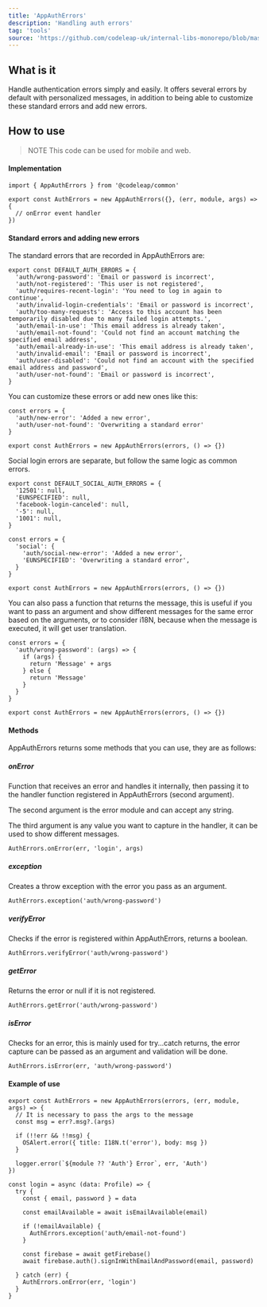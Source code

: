```yaml
---
title: 'AppAuthErrors'
description: 'Handling auth errors'
tag: 'tools'
source: 'https://github.com/codeleap-uk/internal-libs-monorepo/blob/master/packages/common/src/tools/AuthErrors/index.ts'
---
```


## What is it

Handle authentication errors simply and easily. It offers several errors by default with personalized messages, in addition to 
being able to customize these standard errors and add new errors.

## How to use

> NOTE This code can be used for mobile and web.

#### Implementation

```tsx
import { AppAuthErrors } from '@codeleap/common'

export const AuthErrors = new AppAuthErrors({}, (err, module, args) => {
  // onError event handler
})
```

#### Standard errors and adding new errors

The standard errors that are recorded in AppAuthErrors are:

```tsx
export const DEFAULT_AUTH_ERRORS = {
  'auth/wrong-password': 'Email or password is incorrect',
  'auth/not-registered': 'This user is not registered',
  'auth/requires-recent-login': 'You need to log in again to continue',
  'auth/invalid-login-credentials': 'Email or password is incorrect',
  'auth/too-many-requests': 'Access to this account has been temporarily disabled due to many failed login attempts.',
  'auth/email-in-use': 'This email address is already taken',
  'auth/email-not-found': 'Could not find an account matching the specified email address',
  'auth/email-already-in-use': 'This email address is already taken',
  'auth/invalid-email': 'Email or password is incorrect', 
  'auth/user-disabled': 'Could not find an account with the specified email address and password', 
  'auth/user-not-found': 'Email or password is incorrect', 
}
```

You can customize these errors or add new ones like this:

```tsx
const errors = {
  'auth/new-error': 'Added a new error',
  'auth/user-not-found': 'Overwriting a standard error'
}

export const AuthErrors = new AppAuthErrors(errors, () => {})
```

Social login errors are separate, but follow the same logic as common errors.

```tsx
export const DEFAULT_SOCIAL_AUTH_ERRORS = {
  '12501': null,
  'EUNSPECIFIED': null,
  'facebook-login-canceled': null,
  '-5': null,
  '1001': null,
}

const errors = {
  'social': {
    'auth/social-new-error': 'Added a new error',
    'EUNSPECIFIED': 'Overwriting a standard error',
  }
}

export const AuthErrors = new AppAuthErrors(errors, () => {})
```

You can also pass a function that returns the message, this is useful 
if you want to pass an argument and show different messages for the same 
error based on the arguments, or to consider i18N, because when the message 
is executed, it will get user translation.

```tsx
const errors = {
  'auth/wrong-password': (args) => {
    if (args) {
      return 'Message' + args
    } else {
      return 'Message'
    }
  }
}

export const AuthErrors = new AppAuthErrors(errors, () => {})
```

#### Methods

AppAuthErrors returns some methods that you can use, they are as follows:

##### onError

Function that receives an error and handles it internally, then passing it to 
the handler function registered in AppAuthErrors (second argument).

The second argument is the error module and can accept any string.

The third argument is any value you want to capture in the handler, it can be 
used to show different messages.

```tsx
AuthErrors.onError(err, 'login', args)
```

##### exception

Creates a throw exception with the error you pass as an argument.

```tsx
AuthErrors.exception('auth/wrong-password')
```

##### verifyError

Checks if the error is registered within AppAuthErrors, returns a boolean.

```tsx
AuthErrors.verifyError('auth/wrong-password')
```

##### getError

Returns the error or null if it is not registered.

```tsx
AuthErrors.getError('auth/wrong-password')
```

##### isError

Checks for an error, this is mainly used for try...catch returns, the error 
capture can be passed as an argument and validation will be done.

```tsx
AuthErrors.isError(err, 'auth/wrong-password')
```

#### Example of use

```tsx
export const AuthErrors = new AppAuthErrors(errors, (err, module, args) => {
  // It is necessary to pass the args to the message
  const msg = err?.msg?.(args)

  if (!!err && !!msg) {
    OSAlert.error({ title: I18N.t('error'), body: msg })
  }

  logger.error(`${module ?? 'Auth'} Error`, err, 'Auth')
})

const login = async (data: Profile) => {
  try {
    const { email, password } = data

    const emailAvailable = await isEmailAvailable(email)

    if (!emailAvailable) {
      AuthErrors.exception('auth/email-not-found')
    }

    const firebase = await getFirebase()
    await firebase.auth().signInWithEmailAndPassword(email, password)
  
  } catch (err) {
    AuthErrors.onError(err, 'login')
  }
}
```
